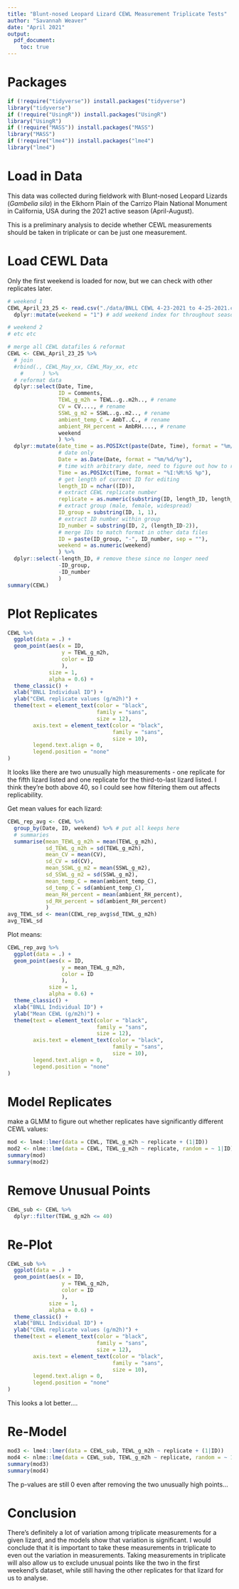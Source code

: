 ```yaml
---
title: "Blunt-nosed Leopard Lizard CEWL Measurement Triplicate Tests"
author: "Savannah Weaver"
date: "April 2021"
output: 
  pdf_document:
    toc: true
---
```



# Packages

```r
if (!require("tidyverse")) install.packages("tidyverse") 
library("tidyverse")
if (!require("UsingR")) install.packages("UsingR") 
library("UsingR")
if (!require("MASS")) install.packages("MASS") 
library("MASS")
if (!require("lme4")) install.packages("lme4") 
library("lme4")
```


# Load in Data

This data was collected during fieldwork with Blunt-nosed Leopard Lizards (*Gambelia sila*) in the Elkhorn Plain of the Carrizo Plain National Monument in California, USA during the 2021 active season (April-August). 


This is a preliminary analysis to decide whether CEWL measurements should be taken in triplicate or can be just one measurement.



# Load CEWL Data

Only the first weekend is loaded for now, but we can check with other replicates later. 

```r
# weekend 1
CEWL_April_23_25 <- read.csv("./data/BNLL CEWL 4-23-2021 to 4-25-2021.csv") %>%
  dplyr::mutate(weekend = "1") # add weekend index for throughout season

# weekend 2
# etc etc 

# merge all CEWL datafiles & reformat
CEWL <- CEWL_April_23_25 %>%
  # join
  #rbind(., CEWL_May_xx, CEWL_May_xx, etc
    #      ) %>%
  # reformat data
  dplyr::select(Date, Time,
                ID = Comments,
                TEWL_g_m2h = TEWL..g..m2h.., # rename
                CV = CV...., # rename
                SSWL_g_m2 = SSWL..g..m2.., # rename
                ambient_temp_C = AmbT..C., # rename
                ambient_RH_percent = AmbRH...., # rename
                weekend
                ) %>%
  dplyr::mutate(date_time = as.POSIXct(paste(Date, Time), format = "%m/%d/%y %I:%M:%S %p"),
                # date only
                Date = as.Date(Date, format = "%m/%d/%y"),
                # time with arbitrary date, need to figure out how to remove
                Time = as.POSIXct(Time, format = "%I:%M:%S %p"),
                # get length of current ID for editing
                length_ID = nchar((ID)),
                # extract CEWL replicate number
                replicate = as.numeric(substring(ID, length_ID, length_ID)),
                # extract group (male, female, widespread)
                ID_group = substring(ID, 1, 1),
                # extract ID number within group
                ID_number = substring(ID, 2, (length_ID-2)),
                # merge IDs to match format in other data files
                ID = paste(ID_group, "-", ID_number, sep = ""),
                weekend = as.numeric(weekend)
                ) %>%
  dplyr::select(-length_ID, # remove these since no longer need
                -ID_group,
                -ID_number
                )
summary(CEWL)
```



# Plot Replicates


```r
CEWL %>% 
  ggplot(data = .) + 
  geom_point(aes(x = ID,
                 y = TEWL_g_m2h, 
                 color = ID
                 ), 
             size = 1, 
             alpha = 0.6) + 
  theme_classic() + 
  xlab("BNLL Individual ID") + 
  ylab("CEWL replicate values (g/m2h)") + 
  theme(text = element_text(color = "black", 
                            family = "sans", 
                            size = 12),
        axis.text = element_text(color = "black", 
                                 family = "sans", 
                                 size = 10),
        legend.text.align = 0,
        legend.position = "none"
)
```

It looks like there are two unusually high measurements - one replicate for the fifth lizard listed and one replicate for the third-to-last lizard listed. I think they're both above 40, so I could see how filtering them out affects replicability. 


Get mean values for each lizard:

```r
CEWL_rep_avg <- CEWL %>%
  group_by(Date, ID, weekend) %>% # put all keeps here
  # summaries
  summarise(mean_TEWL_g_m2h = mean(TEWL_g_m2h), 
            sd_TEWL_g_m2h = sd(TEWL_g_m2h),
            mean_CV = mean(CV),
            sd_CV = sd(CV),
            mean_SSWL_g_m2 = mean(SSWL_g_m2),
            sd_SSWL_g_m2 = sd(SSWL_g_m2),
            mean_temp_C = mean(ambient_temp_C),
            sd_temp_C = sd(ambient_temp_C),
            mean_RH_percent = mean(ambient_RH_percent),
            sd_RH_percent = sd(ambient_RH_percent)
            )
avg_TEWL_sd <- mean(CEWL_rep_avg$sd_TEWL_g_m2h)
avg_TEWL_sd
```


Plot means:

```r
CEWL_rep_avg %>% 
  ggplot(data = .) + 
  geom_point(aes(x = ID,
                 y = mean_TEWL_g_m2h, 
                 color = ID
                 ), 
             size = 1, 
             alpha = 0.6) + 
  theme_classic() + 
  xlab("BNLL Individual ID") + 
  ylab("Mean CEWL (g/m2h)") + 
  theme(text = element_text(color = "black", 
                            family = "sans", 
                            size = 12),
        axis.text = element_text(color = "black", 
                                 family = "sans", 
                                 size = 10),
        legend.text.align = 0,
        legend.position = "none"
)
```


# Model Replicates

make a GLMM to figure out whether replicates have significantly different CEWL values:

```r
mod <- lme4::lmer(data = CEWL, TEWL_g_m2h ~ replicate + (1|ID))
mod2 <- nlme::lme(data = CEWL, TEWL_g_m2h ~ replicate, random = ~ 1|ID) # for p-values
summary(mod)
summary(mod2)
```



# Remove Unusual Points

```r
CEWL_sub <- CEWL %>%
  dplyr::filter(TEWL_g_m2h <= 40)
```




# Re-Plot

```r
CEWL_sub %>% 
  ggplot(data = .) + 
  geom_point(aes(x = ID,
                 y = TEWL_g_m2h, 
                 color = ID
                 ), 
             size = 1, 
             alpha = 0.6) + 
  theme_classic() + 
  xlab("BNLL Individual ID") + 
  ylab("CEWL replicate values (g/m2h)") + 
  theme(text = element_text(color = "black", 
                            family = "sans", 
                            size = 12),
        axis.text = element_text(color = "black", 
                                 family = "sans", 
                                 size = 10),
        legend.text.align = 0,
        legend.position = "none"
)
```

This looks a lot better....



# Re-Model


```r
mod3 <- lme4::lmer(data = CEWL_sub, TEWL_g_m2h ~ replicate + (1|ID))
mod4 <- nlme::lme(data = CEWL_sub, TEWL_g_m2h ~ replicate, random = ~ 1|ID) # for p-values
summary(mod3)
summary(mod4)
```


The p-values are still 0 even after removing the two unusually high points... 



# Conclusion

There's definitely a lot of variation among triplicate measurements for a given lizard, and the models show that variation is significant. I would conclude that it is important to take these measurements in triplicate to even out the variation in measurements. Taking measurements in triplicate will also allow us to exclude unusual points like the two in the first weekend's dataset, while still having the other replicates for that lizard for us to analyse.




















